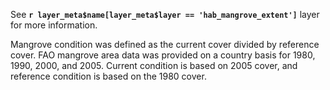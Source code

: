 See **`r layer_meta$name[layer_meta$layer == 'hab_mangrove_extent']`** layer for more information.

Mangrove condition was defined as the current cover divided by reference cover.  FAO mangrove area data was provided on a country basis for 1980, 1990, 2000, and 2005.  Current condition is based on 2005 cover, and reference condition is based on the 1980 cover.  
